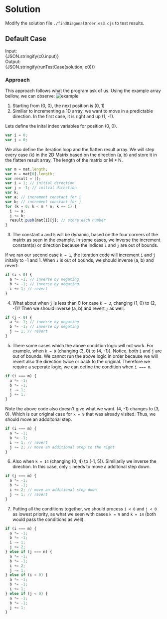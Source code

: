

<Meta title="Data Structure/Array/2D/Medium/[498] Diagonal Traverse/Solution/Javascript" />

# Solution

Modify the solution file `./findDiagonalOrder.es3.cjs` to test results.

## Default Case

<Canvas withSource="open">
  <Story name="Case 0" parameters={{ docs: { source: { code } } }}>
    <div>
      <div>Input: </div>
      <div>{JSON.stringify(c0.input)}</div>
    </div>
    <div>
      <div>Output: </div>
      <div>{JSON.stringify(runTestCase(solution, c0))}</div>
    </div>
  </Story>
</Canvas>

### Approach

This approach follows what the program ask of us. Using the example array bellow, we can observe:
<img src={example} alt="example" />

1. Starting from (0, 0), the next position is (0, 1)
2. Similiar to incrementing a 1D array, we want to move in a predictable direction. In the first case, it is right and up (1, -1).

  Lets define the inital index variables for position (0, 0).
  ```js
  var i = 0;
  var j = 0;
  ```

  We also define the iteration loop and the flatten result array. We will step every case (k) in the 2D Matrix based on the direction (a, b) and store it in the flatten result array. The length of the matrix or M * N.
  ```js
  var m = mat.length;
  var n = mat[0].length;
  var result = [];
  var i = 1; // initial direction
  var j = -1; // initial direction
  var k;
  var a; // increment constant for i
  var b; // increment constant for j
  for (k = 0; k < m * n; k += 1) {
    i += a;
    j += b;
    result.push(mat[i][j]; // store each number
  }
  ```

3. The constant `a` and `b` will be dynamic, based on the four corners of the matrix as seen in the example. In some cases, we inverse the increment constant(s) or direction because the indices `i` and `j` are out of bounds.

  If we ran our second case `k = 1`, the iteration code will increment `i` and `j` initally to -1 and 1. When `i` is out of bounds, we should inverse (a, b) and revert:
  ```js
  if (i < 0) {
    a *= -1; // inverse by negating
    b *= -1; // inverse by negating
    i += 1; // revert
  }
  ```

4. What about when `j` is less than 0 for case `k = 3`, changing (1, 0) to (2, -1)? Then we should inverse (a, b) and revert `j` as well.
  ```js
  if (j < 0) {
    a *= -1; // inverse by negating
    b *= -1; // inverse by negating
    j += 1; // revert
  }
  ```

5. There some cases which the above condition logic will not work. For example, when `k = 9` (changing (3, 0) to (4, -1)). Notice, both `i` and `j` are out of bounds. We cannot run the above logic in order because we will revert also the direction twice or back to the original. Therefore we require a seperate logic, we can define the condition when `i === m`.
  ```js
  if (i === m) {
    a *= -1;
    b *= -1;
    i -= 1;
    j += 1;
  }
  ```

  Note the above code also doesn't give what we want. (4, -1) changes to (3, 0). Which is our original case for `k = 9` that was already visited. Thus, we should move an addditonal step.
  ```js
  if (i === m) {
    a *= -1;
    b *= -1;
    i -= 1; // revert
    j += 2; // move an additional step to the right
  }
  ```

  6. Also when `k = 14` (changing (0, 4) to (-1, 5)). Similiarily we inverse the direction. In this case, only `i` needs to move a additonal step down.
  ```js
  if (j === m) {
    a *= -1;
    b *= -1;
    i += 2; // move an additional step down
    j -= 1; // revert
  }
  ```

7. Putting all the conditions together, we should process `i < 0` and `j < 0` as lowest priority, as what we seen with cases `k = 9` and `k = 14` (both would pass the conditions as well).
  ```js
  if (i === m) {
    a *= -1;
    b *= -1;
    i -= 1;
    j += 2;
  } else if (j === n) {
    a *= -1;
    b *= -1;
    i += 2;
    j -= 1;
  } else if (i < 0) {
    a *= -1;
    b *= -1;
    i += 1;
  } else if (j < 0) {
    a *= -1;
    b *= -1;
    j += 1;
  }
  ```
